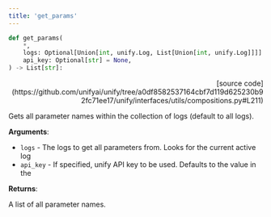 ```yaml
---
title: 'get_params'
---
```


```python
def get_params(
    *,
    logs: Optional[Union[int, unify.Log, List[Union[int, unify.Log]]]] = "all",
    api_key: Optional[str] = None,
) -> List[str]:
```

<p align="right">[source code](https://github.com/unifyai/unify/tree/a0df8582537164cbf7d119d625230b92fc71ee17/unify/interfaces/utils/compositions.py#L211)</p>

Gets all parameter names within the collection of logs (default to all logs).

**Arguments**:

- `logs` - The logs to get all parameters from. Looks for the current active log
- `api_key` - If specified, unify API key to be used. Defaults to the value in the



**Returns**:

A list of all parameter names.
